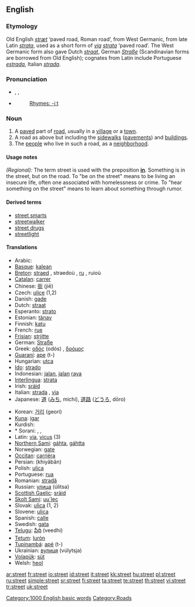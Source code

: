 {{wikipedia}}
==English==

{{rank|produce|drawn|field|828|street|attempt|soft|officers}}

===Etymology===
Old English ''[[stræt]]'' ‘paved road, Roman road’, from West Germanic, from late Latin ''[[strata#Latin|strata]]'', used as a short form of ''[[via]] [[strata]]'' ‘paved road’.  The West Germanic form also gave Dutch ''[[straat]]'', German ''[[Straße]]'' (Scandinavian forms are borrowed from Old English); cognates from Latin include Portuguese ''[[estrada]]'', Italian ''[[strada]]''.

===Pronunciation===
* {{AHD|strēt}}, {{IPA|/striːt/}}, {{SAMPA|/stri:t/}}
* {{audio|en-us-street.ogg|Audio (US)}}
*: [[Rhymes:English:-iːt|Rhymes: -iːt]]

===Noun===
{{en-noun}}

# A [[paved]] part of [[road]], usually in a [[village]] or a [[town]].
# A road as above but including the [[sidewalk]]s ([[pavement]]s) and [[building]]s.
# The [[people]] who live in such a road, as a [[neighborhood]].

====Usage notes====
''(Regional):'' The term street is used with the preposition '''[[in]]'''.  Something is in the street, but on the road.  To "be on the street" means to be living an insecure life, often one associated with homelessness or crime. To "hear something on the street" means to learn about something through rumor. <!--This should be expanded a bit.-->

====Derived terms====
* [[street smarts]]
* [[streetwalker]]
* [[street drugs]]
* [[streetlight]]

====Translations====
{{trans-top}}
* Arabic: {{ARchar|[[شارع]]}} {{unicode|(šá:reʕ)}}
* [[Basque]]: [[kalean]]
* [[Breton]]: [[straed]] {{f}}, straedoù {{p}}, [[ru]] {{f}}, ruioù {{p}}
* [[Catalan]]: [[carrer]] {{f}}
* Chinese: [[街]] (jiē)
* Czech: [[ulice]] {{f}} (1,2)
* Danish: [[gade]] {{n}}
* Dutch: [[straat]]
* Esperanto: [[strato]]
* Estonian: [[tänav]]
* Finnish: [[katu]]
* French: [[rue]] {{f}}
* [[Frisian]]: [[strjitte]]
* German: [[Straße]] {{f}}
* Greek: [[οδός]] (odós) {{f}}, [[δρόμος]] {{m}}
* [[Guaraní]]: [[ape]] (t-)
* Hungarian: [[utca]]
* [[Ido]]: [[strado]]
* Indonesian: [[jalan]], [[jalan]] [[raya]]
* [[Interlingua]]: [[strata]]
* Irish: [[sráid]] {{f}}
* Italian: [[strada]] {{f}}, [[via#Italian|via]] {{f}}
* Japanese: [[道]] ([[みち]], michi), [[道路]] ([[どうろ]], dōro)
{{trans-mid}}
* Korean: [[거리]] (geori)
* [[Kuna]]: [[igar]]
* Kurdish:
* * Sorani: {{t|ku|جاده|sc=KUchar|tr=jAdda}}, {{t|ku|کۆڵان|sc=KUchar|tr=koLAn}}, {{t|ku|شه‌قام|sc=KUchar|tr=shaqAm}}
* Latin: [[via]], [[vicus]] (3)
* [[Northern Sami]]: [[gáhta]], [[gáhtta]]
* Norwegian: [[gate]]
* [[Occitan]]: [[carrièra]] {{f}}
* Persian: {{FAchar|[[خیابان]]}} (khiyâbân)
* Polish: [[ulica]]
* Portuguese: [[rua#Portuguese|rua]] {{f}}
* Romanian: [[stradă]] {{f}}
* Russian: [[улица]] (úlitsa) {{f}}
* [[Scottish Gaelic]]: [[sràid]] {{f}}
* [[Skolt Sami]]: [[uu´lec]]
* Slovak: [[ulica#Slovak|ulica]] {{f}} (1, 2)
* Slovene: [[ulica]] {{f}}
* Spanish: [[calle]] {{f}}
* Swedish: [[gata]]
* [[Telugu]]: [[వీధి]] (veedhi)
* [[Tetum]]: [[lurón]]
* [[Tupinambá]]: [[apé]] (t-)
* Ukrainian: [[вулиця]] (vúlytsja) {{f}}
* [[Volapük]]: [[süt]]
* Welsh: [[heol]] {{f}}
{{trans-bottom}}

[[Category:1000 English basic words]]
[[Category:Roads]]

[[ar:street]]
[[fr:street]]
[[io:street]]
[[id:street]]
[[it:street]]
[[kk:street]]
[[hu:street]]
[[pl:street]]
[[ru:street]]
[[simple:street]]
[[sr:street]]
[[fi:street]]
[[ta:street]]
[[te:street]]
[[th:street]]
[[vi:street]]
[[tr:street]]
[[uk:street]]